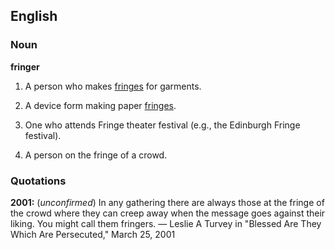 ==English==

===Noun===
'''fringer'''

# A person who makes [[fringe]]s for garments.
# {{scrapbooking}} A device form making paper [[fringe]]s.
# One who attends Fringe theater festival (e.g., the Edinburgh Fringe festival).
# {{unconfirmed}} A person on the fringe of a crowd.

===Quotations===
'''2001:''' (''unconfirmed'') In any gathering there are always those at the fringe  of the crowd where they can creep away when the message goes against  their liking. You might call them fringers. &mdash; Leslie A Turvey in "Blessed Are They Which Are Persecuted," March 25, 2001
